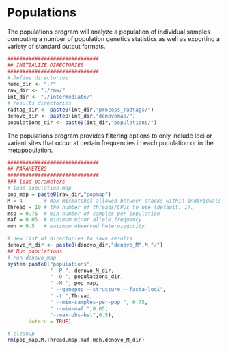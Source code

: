 # Populations

The populations program will analyze a population of individual samples computing a number of population genetics statistics as well as exporting a variety of standard output formats. 

```r
##############################
## INITIALIZE DIRECTORIES
##############################
# Define directories
home_dir <- "./"
raw_dir <- "./raw/"
int_dir <- "./intermediate/"
# results directories
radtag_dir <- paste0(int_dir,"process_radtags/")
denovo_dir <- paste0(int_dir,"denovomap/")
populations_dir <- paste0(int_dir,"populations/")
```

The populations program provides filtering options to only include loci or variant sites that occur at certain frequencies in each population or in the metapopulation.

```r
##############################
## PARAMETERS
##############################
### load parameters
# load population map
pop_map = paste0(raw_dir,"popmap")
M = 4       # max mismatches allowed between stacks within individuals
Thread = 10 # the number of threads/CPUs to use (default: 1).
msp = 0.75  # min number of samples per population
maf = 0.05  # minimum minor allele frequency 
moh = 0.5   # maximum observed heterozygosity
```


```r
# new list of directories to save results
denovo_M_dir <- paste0(denovo_dir,"denovo_M",M,"/")
## Run populations
# run denovo_map
system(paste0("populations",
              " -P ", denovo_M_dir, 
              " -O ", populations_dir,
              " -M ", pop_map,
              " --genepop --structure --fasta-loci",
              " -t ",Thread,
              " --min-samples-per-pop ", 0.75,
              " --min-maf ",0.05,
              "--max-obs-het",0.5), 
       intern = TRUE)
```

```r
# cleanup
rm(pop_map,M,Thread,msp,maf,moh,denovo_M_dir)
```

